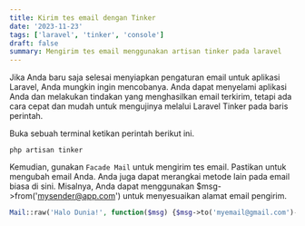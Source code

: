 ```yaml
---
title: Kirim tes email dengan Tinker
date: '2023-11-23'
tags: ['laravel', 'tinker', 'console']
draft: false
summary: Mengirim tes email menggunakan artisan tinker pada laravel
---
```


Jika Anda baru saja selesai menyiapkan pengaturan email untuk aplikasi Laravel, Anda mungkin ingin mencobanya.
Anda dapat menyelami aplikasi Anda dan melakukan tindakan yang menghasilkan email terkirim,
tetapi ada cara cepat dan mudah untuk mengujinya melalui Laravel Tinker pada baris perintah.

Buka sebuah terminal ketikan perintah berikut ini.

```shell
php artisan tinker
```

Kemudian, gunakan `Facade Mail` untuk mengirim tes email. Pastikan untuk mengubah email Anda.
Anda juga dapat merangkai metode lain pada email biasa di sini.
Misalnya, Anda dapat menggunakan $msg->from('mysender@app.com') untuk menyesuaikan alamat email pengirim.

```php
Mail::raw('Halo Dunia!', function($msg) {$msg->to('myemail@gmail.com')->subject('Test Email'); });
```
